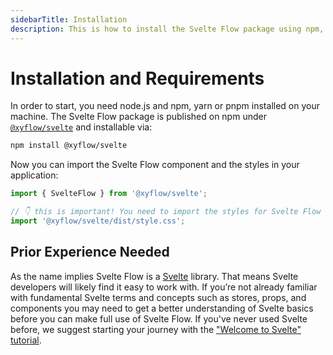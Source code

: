 ```yaml
---
sidebarTitle: Installation
description: This is how to install the Svelte Flow package using npm, and how to include it in your project
---
```


# Installation and Requirements

In order to start, you need node.js and npm, yarn or pnpm installed on your machine.
The Svelte Flow package is published on npm under [`@xyflow/svelte`](https://www.npmjs.com/package/@xyflow/svelte) and installable via:

```bash copy npm2yarn
npm install @xyflow/svelte
```

Now you can import the Svelte Flow component and the styles in your application:

```js
import { SvelteFlow } from '@xyflow/svelte';

// 👇 this is important! You need to import the styles for Svelte Flow to work
import '@xyflow/svelte/dist/style.css';
```

## Prior Experience Needed

As the name implies Svelte Flow is a [Svelte](https://svelte.dev/) library. That means Svelte developers will likely find it easy to work with. If you’re not already familiar with fundamental Svelte terms and concepts such as stores, props, and components you may need to get a better understanding of Svelte basics before you can make full use of Svelte Flow. If you've never used Svelte before, we suggest starting your journey with the ["Welcome to Svelte" tutorial](https://learn.svelte.dev/tutorial/welcome-to-svelte).
